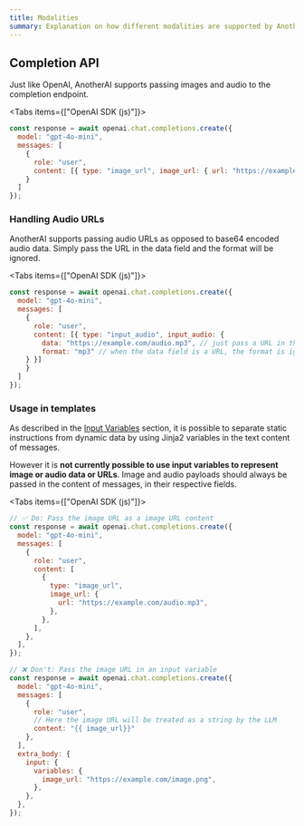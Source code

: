 ```yaml
---
title: Modalities
summary: Explanation on how different modalities are supported by AnotherAI
---
```



## Completion API

Just like OpenAI, AnotherAI supports passing images and audio to the completion endpoint.

<Tabs items={["OpenAI SDK (js)"]}>
<Tab>
```js
const response = await openai.chat.completions.create({
  model: "gpt-4o-mini",
  messages: [
    {
      role: "user",
      content: [{ type: "image_url", image_url: { url: "https://example.com/image.png" } }]
    }
  ]
});
```
</Tab>
</Tabs>

### Handling Audio URLs

AnotherAI supports passing audio URLs as opposed to base64 encoded audio data. Simply pass the URL in the data field and the format will be ignored.

<Tabs items={["OpenAI SDK (js)"]}>
<Tab>
```js
const response = await openai.chat.completions.create({
  model: "gpt-4o-mini",
  messages: [
    {
      role: "user",
      content: [{ type: "input_audio", input_audio: { 
        data: "https://example.com/audio.mp3", // just pass a URL in the data field
        format: "mp3" // when the data field is a URL, the format is ignored
    } }]
    }
  ]
});
```
</Tab>
</Tabs>

### Usage in templates

As described in the [Input Variables](/observability/input-variables) section, it is possible to separate static instructions from dynamic data by using Jinja2 variables in the text content of messages.

However it is **not currently possible to use input variables to represent image or audio data or URLs**. Image and audio payloads should always be passed in the content of messages, in their respective fields.

<Tabs items={["OpenAI SDK (js)"]}>
<Tab>
```js
// ✅ Do: Pass the image URL as a image URL content
const response = await openai.chat.completions.create({
  model: "gpt-4o-mini",
  messages: [
    {
      role: "user",
      content: [
        {
          type: "image_url",
          image_url: {
            url: "https://example.com/audio.mp3",
          },
        },
      ],
    },
  ],
});

// ❌ Don't: Pass the image URL in an input variable
const response = await openai.chat.completions.create({
  model: "gpt-4o-mini",
  messages: [
    {
      role: "user",
      // Here the image URL will be treated as a string by the LLM
      content: "{{ image_url}}"
    },
  ],
  extra_body: {
    input: {
      variables: {
        image_url: "https://example.com/image.png",
      },
    },
  },
});

```
</Tab>
</Tabs>



